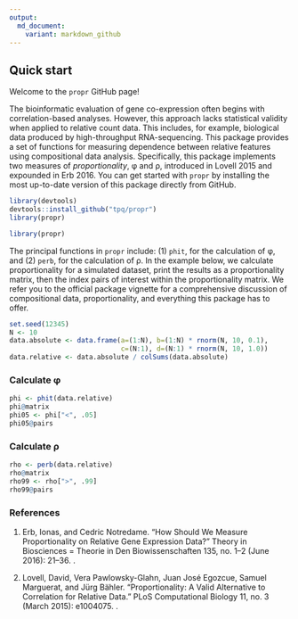 ```yaml
---
output:
  md_document:
    variant: markdown_github
---
```


<!-- README.md is generated from README.Rmd. Please edit that file -->

## Quick start

Welcome to the `propr` GitHub page!

The bioinformatic evaluation of gene co-expression often begins with correlation-based analyses. However, this approach lacks statistical validity when applied to relative count data. This includes, for example, biological data produced by high-throughput RNA-sequencing. This package provides a set of functions for measuring dependence between relative features using compositional data analysis. Specifically, this package implements two measures of *proportionality*, &phi; and &rho;, introduced in Lovell 2015 and expounded in Erb 2016. You can get started with `propr` by installing the most up-to-date version of this package directly from GitHub.

```r
library(devtools)
devtools::install_github("tpq/propr")
library(propr)
```

```r
library(propr)
```

The principal functions in `propr` include: (1) `phit`, for the calculation of &phi;, and (2) `perb`, for the calculation of &rho;. In the example below, we calculate proportionality for a simulated dataset, print the results as a proportionality matrix, then the index pairs of interest within the proportionality matrix. We refer you to the official package vignette for a comprehensive discussion of compositional data, proportionality, and everything this package has to offer.

```r
set.seed(12345)
N <- 10
data.absolute <- data.frame(a=(1:N), b=(1:N) * rnorm(N, 10, 0.1),
                            c=(N:1), d=(N:1) * rnorm(N, 10, 1.0))
data.relative <- data.absolute / colSums(data.absolute)
```

### Calculate &phi;

```r
phi <- phit(data.relative)
phi@matrix
phi05 <- phi["<", .05]
phi05@pairs
```

### Calculate &rho;

```r
rho <- perb(data.relative)
rho@matrix
rho99 <- rho[">", .99]
rho99@pairs
```

### References

1. Erb, Ionas, and Cedric Notredame. “How Should We Measure Proportionality on Relative Gene Expression Data?” Theory in Biosciences = Theorie in Den Biowissenschaften 135, no. 1–2 (June 2016): 21–36. \doi{10.1007/s12064-015-0220-8}.

2. Lovell, David, Vera Pawlowsky-Glahn, Juan José Egozcue, Samuel Marguerat, and Jürg Bähler. “Proportionality: A Valid Alternative to Correlation for Relative Data.” PLoS Computational Biology 11, no. 3 (March 2015): e1004075. \doi{10.1371/journal.pcbi.1004075}.
